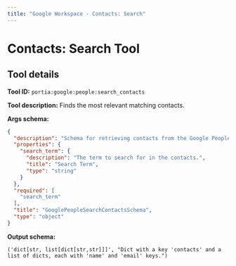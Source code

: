 ```yaml
---
title: "Google Workspace - Contacts: Search"
---
```

<!-- WARNING: This file is auto-generated by generate_tool_docs.py. Do not edit manually. -->


# Contacts: Search Tool

<Intro />

## Tool details
**Tool ID:** `portia:google:people:search_contacts`

**Tool description:** Finds the most relevant matching contacts.

**Args schema:**
```json
{
  "description": "Schema for retrieving contacts from the Google People API.",
  "properties": {
    "search_term": {
      "description": "The term to search for in the contacts.",
      "title": "Search Term",
      "type": "string"
    }
  },
  "required": [
    "search_term"
  ],
  "title": "GooglePeopleSearchContactsSchema",
  "type": "object"
}
```

**Output schema:**
```
('dict[str, list[dict[str,str]]]', "Dict with a key 'contacts' and a list of dicts, each with 'name' and 'email' keys.")
```
